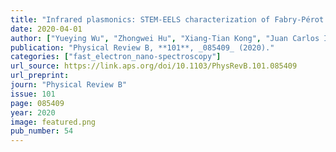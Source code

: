 ```yaml
---
title: "Infrared plasmonics: STEM-EELS characterization of Fabry-Pérot resonance damping in gold nanowires"
date: 2020-04-01
author: ["Yueying Wu", "Zhongwei Hu", "Xiang-Tian Kong", "Juan Carlos Idrobo", "Austin G. Nixon", "Philip D. Rack", "David J. Masiello", "Jon P. Camden"]
publication: "Physical Review B, **101**, _085409_ (2020)."
categories: ["fast_electron_nano-spectroscopy"]
url_source: https://link.aps.org/doi/10.1103/PhysRevB.101.085409
url_preprint: 
journ: "Physical Review B"
issue: 101
page: 085409
year: 2020
image: featured.png
pub_number: 54
---
```

